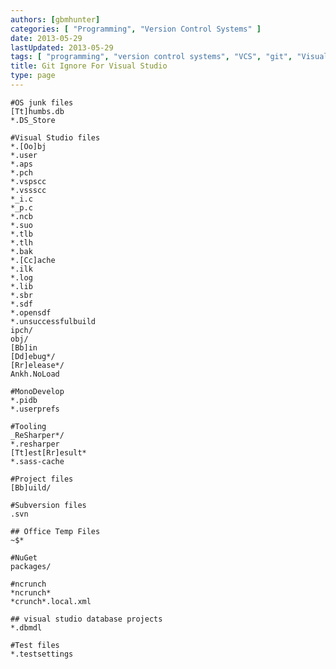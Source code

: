 ```yaml
---
authors: [gbmhunter]
categories: [ "Programming", "Version Control Systems" ]
date: 2013-05-29
lastUpdated: 2013-05-29
tags: [ "programming", "version control systems", "VCS", "git", "Visual Studio", "ignore files" ]
title: Git Ignore For Visual Studio
type: page
---
```


```text
#OS junk files
[Tt]humbs.db
*.DS_Store

#Visual Studio files
*.[Oo]bj
*.user
*.aps
*.pch
*.vspscc
*.vssscc
*_i.c
*_p.c
*.ncb
*.suo
*.tlb
*.tlh
*.bak
*.[Cc]ache
*.ilk
*.log
*.lib
*.sbr
*.sdf
*.opensdf
*.unsuccessfulbuild
ipch/
obj/
[Bb]in
[Dd]ebug*/
[Rr]elease*/
Ankh.NoLoad

#MonoDevelop
*.pidb
*.userprefs

#Tooling
_ReSharper*/
*.resharper
[Tt]est[Rr]esult*
*.sass-cache

#Project files
[Bb]uild/

#Subversion files
.svn

## Office Temp Files
~$*

#NuGet
packages/

#ncrunch
*ncrunch*
*crunch*.local.xml

## visual studio database projects
*.dbmdl

#Test files
*.testsettings
```
